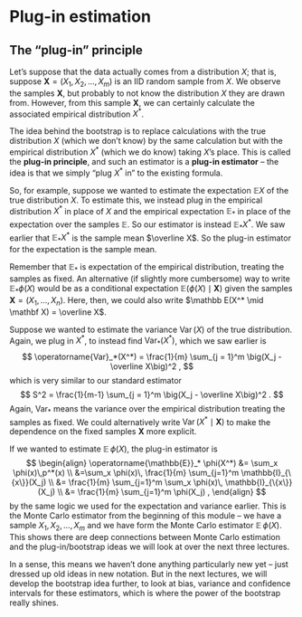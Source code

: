 # Plug-in estimation

## The "plug-in" principle

Let's suppose that the data actually comes from a distribution $X$; that is, suppose $\mathbf X = (X_1, X_2, \dots, X_m)$ is an IID random sample from $X$. We observe the samples $\mathbf X$, but probably to not know the distribution $X$ they are drawn from. However, from this sample $\mathbf X$, we can certainly calculate the associated empirical distribution $X^*$.

The idea behind the bootstrap is to replace calculations with the true distribution $X$ (which we don't know) by the same calculation but with the empirical distribution $X^*$ (which we do know) taking $X$'s place. This is called the **plug-in principle**, and such an estimator is a **plug-in estimator** -- the idea is that we simply "plug $X^*$ in" to the existing formula.

So, for example, suppose we wanted to estimate the expectation $\mathbb EX$ of the true distribution $X$. To estimate this, we instead plug in the empirical distribution $X^*$ in place of $X$ and the empirical expectation $\mathbb E_*$ in place of the expectation over the samples $\mathbb E$. So our estimator is instead $\mathbb E_*X^*$. We saw earlier that $\mathbb E_*X^*$ is the sample mean $\overline X$. So the plug-in estimator for the expectation is the sample mean.

Remember that $\mathbb E_*$ is expectation of the empirical distribution, treating the samples as fixed. An alternative (if slightly more cumbersome) way to write $\operatorname{\mathbb E}_* \phi(X)$ would be as a conditional expectation $\mathbb E\big(\phi(X) \mid \mathbf X\big)$ given the samples $\mathbf X = (X_1, \dots, X_n)$. Here, then, we could also write $\mathbb E(X^* \mid \mathbf X) = \overline X$.

Suppose we wanted to estimate the variance $\operatorname{Var}(X)$ of the true distribution. Again, we plug in $X^*$, to instead find $\operatorname{Var}_*(X^*)$, which we saw earlier is $$ \operatorname{Var}_*(X^*) = \frac{1}{m} \sum_{j = 1}^m \big(X_j - \overline X\big)^2 , $$ which is very similar to our standard estimator $$ S^2 = \frac{1}{m-1} \sum_{j = 1}^m \big(X_j - \overline X\big)^2 . $$ Again, $\operatorname{Var}_*$ means the variance over the empirical distribution treating the samples as fixed. We could alternatively write $\operatorname{Var}(X^* \mid \mathbf X)$ to make the dependence on the fixed samples $\mathbf X$ more explicit.

If we wanted to estimate $\operatorname{\mathbb E}\phi(X)$, the plug-in estimator is $$ \begin{align}
\operatorname{\mathbb{E}}_* \phi(X^*) &= \sum_x \phi(x)\,p^*(x) \\
&=\sum_x \phi(x)\, \frac{1}{m} \sum_{j=1}^m \mathbb{I}_{\{x\}}(X_j)  \\
&= \frac{1}{m} \sum_{j=1}^m \sum_x \phi(x)\, \mathbb{I}_{\{x\}}(X_j) \\
&= \frac{1}{m} \sum_{j=1}^m \phi(X_j) ,
\end{align} $$ by the same logic we used for the expectation and variance earlier. This is the Monte Carlo estimator from the beginning of this module -- we have a sample $X_1, X_2, \dots, X_m$ and we have form the Monte Carlo estimator $\operatorname{\mathbb E}\phi(X)$. This shows there are deep connections between Monte Carlo estimation and the plug-in/bootstrap ideas we will look at over the next three lectures.

In a sense, this means we haven't done anything particularly new yet -- just dressed up old ideas in new notation. But in the next lectures, we will develop the bootstrap idea further, to look at bias, variance and confidence intervals for these estimators, which is where the power of the bootstrap really shines.
